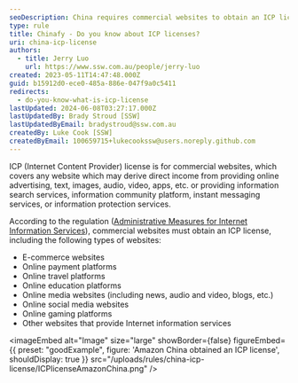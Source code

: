```yaml
---
seoDescription: China requires commercial websites to obtain an ICP license, covering e-commerce, payment platforms, education sites, media outlets, and more.
type: rule
title: Chinafy - Do you know about ICP licenses?
uri: china-icp-license
authors:
  - title: Jerry Luo
    url: https://www.ssw.com.au/people/jerry-luo
created: 2023-05-11T14:47:48.000Z
guid: b15912d0-ece0-485a-886e-047f9a0c5411
redirects:
  - do-you-know-what-is-icp-license
lastUpdated: 2024-06-08T03:27:17.000Z
lastUpdatedBy: Brady Stroud [SSW]
lastUpdatedByEmail: bradystroud@ssw.com.au
createdBy: Luke Cook [SSW]
createdByEmail: 100659715+lukecookssw@users.noreply.github.com
---
```


ICP (Internet Content Provider) license is for commercial websites, which covers any website which may derive direct income from providing online advertising, text, images, audio, video, apps, etc. or providing information search services, information community platform, instant messaging services, or information protection services.

According to the regulation ([Administrative Measures for Internet Information Services](https://www.21cloudbox.com/china-measures-for-the-administration-of-internet-information-services.html)), commercial websites must obtain an ICP license, including the following types of websites:

- E-commerce websites
- Online payment platforms
- Online travel platforms
- Online education platforms
- Online media websites (including news, audio and video, blogs, etc.)
- Online social media websites
- Online gaming platforms
- Other websites that provide Internet information services

<imageEmbed
  alt="Image"
  size="large"
  showBorder={false}
  figureEmbed={{
    preset: "goodExample",
    figure: 'Amazon China obtained an ICP license',
    shouldDisplay: true
  }}
  src="/uploads/rules/china-icp-license/ICPlicenseAmazonChina.png"
/>
